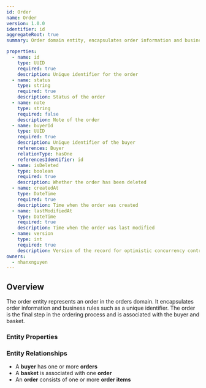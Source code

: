 ```yaml
---
id: Order
name: Order
version: 1.0.0
identifier: id
aggregateRoot: true
summary: Order domain entity, encapsulates order information and business rules

properties:
  - name: id
    type: UUID
    required: true
    description: Unique identifier for the order
  - name: status
    type: string
    required: true
    description: Status of the order
  - name: note
    type: string
    required: false
    description: Note of the order
  - name: buyerId
    type: UUID
    required: true
    description: Unique identifier of the buyer
    references: Buyer
    relationType: hasOne
    referencesIdentifier: id
  - name: isDeleted
    type: boolean
    required: true
    description: Whether the order has been deleted
  - name: createdAt
    type: DateTime
    required: true
    description: Time when the order was created
  - name: lastModifiedAt
    type: DateTime
    required: true
    description: Time when the order was last modified
  - name: version
    type: int
    required: true
    description: Version of the record for optimistic concurrency control
owners:
  - nhanxnguyen
---
```


## Overview

The order entity represents an order in the orders domain. It encapsulates order information and business rules such as a unique identifier. The order is the final step in the ordering process and is associated with the buyer and basket.

### Entity Properties

<EntityPropertiesTable />

### Entity Relationships

- A **buyer** has one or more **orders**
- A **basket** is associated with one **order**
- An **order** consists of one or more **order items**
